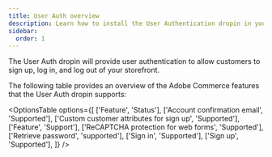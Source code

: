 ```yaml
---
title: User Auth overview
description: Learn how to install the User Authentication dropin in your site.
sidebar:
  order: 1
---
```


The User Auth dropin will provide user authentication to allow customers to sign up, log in, and log out of your storefront.


The following table provides an overview of the Adobe Commerce features that the User Auth dropin supports:

<OptionsTable
  options={[
    ['Feature', 'Status'],
    ['Account confirmation email', 'Supported'],
    ['Custom customer attributes for sign up', 'Supported'],
    ['Feature', 'Support'],
    ['ReCAPTCHA protection for web forms', 'Supported'],
    ['Retrieve password', 'supported'],
    ['Sign in', 'Supported'],
    ['Sign up', 'Supported'],
  ]}
/>